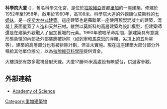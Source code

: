 '''科學院大廈''' ({{lang-lv|Zinātņu akadēmijas augstceltne}}），舊名科學文化宮，是位於[[拉脫維亞|拉脫維亞]]首都[[里加|里加]]的一座建築，修建於1952年至1958年，啟用於1960年，高108米。科學院大連的外觀類似莫斯科的[[七姐妹_(莫斯科)|七姐妹]]，是一座[[斯大林式建築|斯大林式建築]]。這座建築也是蘇聯第一座使用预製混凝土的建築，混凝土表面覆蓋了人造和天然石材。雖然以莫斯科的高層建築為設計模型，但建築師還是在建築外觀融入了里加舊城的元素。1990年歌唱革命期間，該建築具有意識形態象徵的內部及外部裝飾被拆除（如[[列寧|列寧]]和[[馬克思|馬克思]]的浮雕，尖頂上的五角星等）。建築的高層部分也有被拆除計劃，但並未實施。現在這座建築大部分部分外租給其他單位辦公，以為[[拉脫維亞科學院|拉脫維亞科學院]]提供資金。

大樓頂部有眾多電視發射天線。大廈17層65米高處設有瞭望台，供遊客參觀。

== 外部連結 ==
{{Commonscat|Latvian Academy of Sciences (building)|Hochhaus der Wissenschaftsakademie|3=S}}
* [http://www.emporis.com/en/wm/bu/?id=111002 Academy of Science] {{Wayback|url=http://www.emporis.com/en/wm/bu/?id=111002 |date=20070930081224 }}

[[Category:里加建築物|Category:里加建築物]]